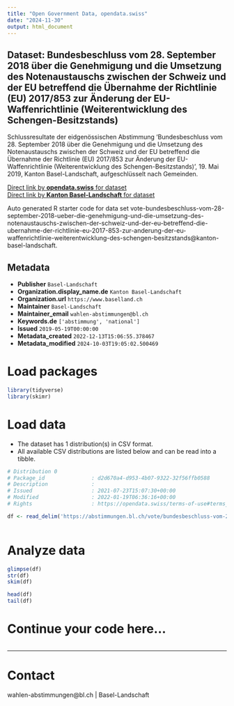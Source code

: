 ```yaml
---
title: "Open Government Data, opendata.swiss"
date: "2024-11-30"
output: html_document
---
```


## Dataset: Bundesbeschluss vom 28. September 2018 über die Genehmigung und die Umsetzung des Notenaustauschs zwischen der Schweiz und der EU betreffend die Übernahme der Richtlinie (EU) 2017/853 zur Änderung der EU-Waffenrichtlinie (Weiterentwicklung des Schengen-Besitzstands)

Schlussresultate der eidgenössischen Abstimmung 'Bundesbeschluss vom 28. September 2018 über die Genehmigung und die Umsetzung des Notenaustauschs zwischen der Schweiz und der EU betreffend die Übernahme der Richtlinie (EU) 2017/853 zur Änderung der EU-Waffenrichtlinie (Weiterentwicklung des Schengen-Besitzstands) ', 19. Mai 2019, Kanton Basel-Landschaft, aufgeschlüsselt nach Gemeinden.

[Direct link by **opendata.swiss** for dataset](https://opendata.swiss/de/dataset/bundesbeschluss-vom-28-september-2018-uber-die-genehmigung-und-die-umsetzung-des-notenaustausch1)<br>
[Direct link by **Kanton Basel-Landschaft** for dataset](https://abstimmungen.bl.ch/vote/bundesbeschluss-vom-28-september-2018-ueber-die-genehmigung-und-die-umsetzung-des-notenaustauschs-zwischen-der-schweiz-und-der-eu-betreffend-die-ubernahme-der-richtlinie-eu-2017-853-zur-anderung-der-eu-waffenrichtlinie-weiterentwicklung-des-schengen-besitzstands/data)

Auto generated R starter code for data set vote-bundesbeschluss-vom-28-september-2018-ueber-die-genehmigung-und-die-umsetzung-des-notenaustauschs-zwischen-der-schweiz-und-der-eu-betreffend-die-ubernahme-der-richtlinie-eu-2017-853-zur-anderung-der-eu-waffenrichtlinie-weiterentwicklung-des-schengen-besitzstands@kanton-basel-landschaft.

## Metadata

- **Publisher** `Basel-Landschaft`
- **Organization.display_name.de** `Kanton Basel-Landschaft`
- **Organization.url** `https://www.baselland.ch`
- **Maintainer** `Basel-Landschaft`
- **Maintainer_email** `wahlen-abstimmungen@bl.ch`
- **Keywords.de** `['abstimmung', 'national']`
- **Issued** `2019-05-19T00:00:00`
- **Metadata_created** `2022-12-13T15:06:55.378467`
- **Metadata_modified** `2024-10-03T19:05:02.500469`


# Load packages

```r

library(tidyverse)
library(skimr)

```

# Load data

-   The dataset has 1 distribution(s) in CSV format.
-   All available CSV distributions are listed below and can be read into a tibble.

```r

# Distribution 0
# Package_id               : d2d670a4-d953-4b07-9322-32f56ffb0588
# Description              : 
# Issued                   : 2021-07-23T15:07:30+00:00
# Modified                 : 2022-01-19T06:36:16+00:00
# Rights                   : https://opendata.swiss/terms-of-use#terms_by

df <- read_delim('https://abstimmungen.bl.ch/vote/bundesbeschluss-vom-28-september-2018-ueber-die-genehmigung-und-die-umsetzung-des-notenaustauschs-zwischen-der-schweiz-und-der-eu-betreffend-die-ubernahme-der-richtlinie-eu-2017-853-zur-anderung-der-eu-waffenrichtlinie-weiterentwicklung-des-schengen-besitzstands/data-csv')



```

# Analyze data

```r

glimpse(df)
str(df)
skim(df)

head(df)
tail(df)

```

# Continue your code here...

```r

```

------------------------------------------------------------------------

# Contact

wahlen-abstimmungen@bl.ch | Basel-Landschaft
